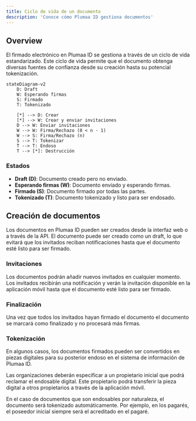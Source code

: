 ```yaml
---
title: Ciclo de vida de un documento
description: 'Conoce cómo Plumaa ID gestiona documentos'
---
```


## Overview

El firmado electrónico en Plumaa ID se gestiona a través de un ciclo de vida estandarizado. Este ciclo de vida permite que el documento obtenga diversas fuentes de confianza desde su creación hasta su potencial tokenización.

```mermaid
stateDiagram-v2
    D: Draft
    W: Esperando firmas
    S: Firmado
    T: Tokenizado

    [*] --> D: Crear
    [*] --> W: Crear y enviar invitaciones
    D --> W: Enviar invitaciones
    W --> W: Firma/Rechazo (0 < n - 1)
    W --> S: Firma/Rechazo (n)
    S --> T: Tokenizar
    T --> T: Endoso
    T --> [*]: Destrucción
```

### Estados

- **Draft (D)**: Documento creado pero no enviado.
- **Esperando firmas (W)**: Documento enviado y esperando firmas.
- **Firmado (S)**: Documento firmado por todas las partes.
- **Tokenizado (T)**: Documento tokenizado y listo para ser endosado.

## Creación de documentos

Los documentos en Plumaa ID pueden ser creados desde la interfaz web o a través de la API. El documento puede ser creado como un draft, lo que evitará que los invitados reciban notificaciones hasta que el documento esté listo para ser firmado.

### Invitaciones

Los documentos podrán añadir nuevos invitados en cualquier momento. Los invitados recibirán una notificación y verán la invitación disponible en la aplicación móvil hasta que el documento esté listo para ser firmado.

### Finalización

Una vez que todos los invitados hayan firmado el documento el documento se marcará como finalizado y no procesará más firmas.

### Tokenización

En algunos casos, los documentos firmados pueden ser convertidos en piezas digitales para su posterior endoso en el sistema de información de Plumaa ID.

Las organizaciones deberán especificar a un propietario inicial que podrá reclamar el endosable digital. Este propietario podrá transferir la pieza digital a otros propietarios a través de la aplicación móvil.

<Tip>En el caso de documentos que son endosables por naturaleza, el documento será tokenizado automáticamente. Por ejemplo, en los pagarés, el poseedor inicial siempre será el acreditado en el pagaré.</Tip>
